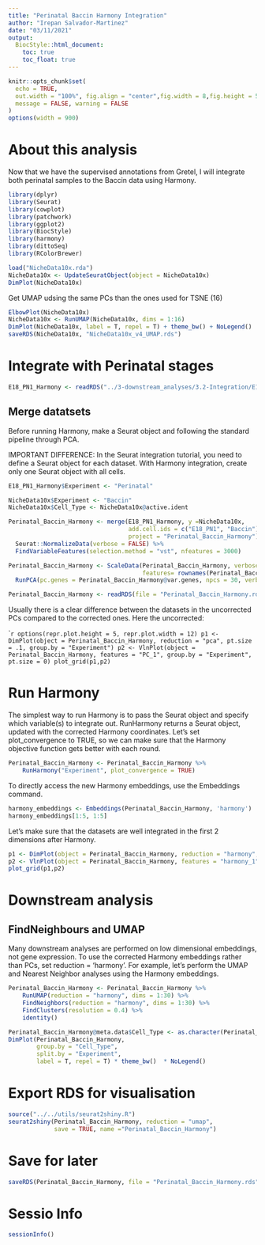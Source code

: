 ```yaml
---
title: "Perinatal Baccin Harmony Integration"
author: "Irepan Salvador-Martinez"
date: "03/11/2021"
output:
  BiocStyle::html_document:
    toc: true
    toc_float: true
---
```


```r
knitr::opts_chunk$set(
  echo = TRUE, 
  out.width = "100%", fig.align = "center",fig.width = 8,fig.height = 5,
  message = FALSE, warning = FALSE
)
options(width = 900)
```



# About this analysis

Now that we have the supervised annotations from Gretel, I will integrate both
perinatal samples to the Baccin data using Harmony.


```r
library(dplyr)
library(Seurat)
library(cowplot)
library(patchwork)
library(ggplot2)
library(BiocStyle)
library(harmony)
library(dittoSeq)
library(RColorBrewer)
```


```r
load("NicheData10x.rda")
NicheData10x <- UpdateSeuratObject(object = NicheData10x)
DimPlot(NicheData10x)
```


Get UMAP udsing the same PCs than the ones used for TSNE (16)

```r
ElbowPlot(NicheData10x)
NicheData10x <- RunUMAP(NicheData10x, dims = 1:16)
DimPlot(NicheData10x, label = T, repel = T) + theme_bw() + NoLegend()
saveRDS(NicheData10x, "NicheData10x_v4_UMAP.rds")
```


# Integrate with Perinatal stages

```r
E18_PN1_Harmony <- readRDS("../3-downstream_analyses/3.2-Integration/E18_PN1_Harmony.rds")
```

## Merge datatsets

Before running Harmony, make a Seurat object and following the standard pipeline through PCA.

IMPORTANT DIFFERENCE: In the Seurat integration tutorial, you need to define a Seurat object for each dataset. With Harmony integration, create only one Seurat object with all cells.


```r

E18_PN1_Harmony$Experiment <- "Perinatal"

NicheData10x$Experiment <- "Baccin"
NicheData10x$Cell_Type <- NicheData10x@active.ident

Perinatal_Baccin_Harmony <- merge(E18_PN1_Harmony, y =NicheData10x,
                                  add.cell.ids = c("E18_PN1", "Baccin"),
                                  project = "Perinatal_Baccin_Harmony") %>%
  Seurat::NormalizeData(verbose = FALSE) %>%
  FindVariableFeatures(selection.method = "vst", nfeatures = 3000)

Perinatal_Baccin_Harmony <- ScaleData(Perinatal_Baccin_Harmony, verbose = FALSE,
                                      features= rownames(Perinatal_Baccin_Harmony) ) %>%
  RunPCA(pc.genes = Perinatal_Baccin_Harmony@var.genes, npcs = 30, verbose = FALSE)
```



```r
Perinatal_Baccin_Harmony <- readRDS(file = "Perinatal_Baccin_Harmony.rds")
```


Usually there is a clear difference between the datasets in the uncorrected PCs compared to the corrected ones.
Here the uncorrected:

````r
options(repr.plot.height = 5, repr.plot.width = 12)
p1 <- DimPlot(object = Perinatal_Baccin_Harmony, reduction = "pca", pt.size = .1, group.by = "Experiment")
p2 <- VlnPlot(object = Perinatal_Baccin_Harmony, features = "PC_1", group.by = "Experiment", pt.size = 0)
plot_grid(p1,p2)
```

# Run Harmony


The simplest way to run Harmony is to pass the Seurat object and specify which variable(s) to integrate out. RunHarmony returns a Seurat object, updated with the corrected Harmony coordinates. Let's set plot_convergence to TRUE, so we can make sure that the Harmony objective function gets better with each round.
```r
Perinatal_Baccin_Harmony <- Perinatal_Baccin_Harmony %>% 
    RunHarmony("Experiment", plot_convergence = TRUE)

```

To directly access the new Harmony embeddings, use the Embeddings command.

```r
harmony_embeddings <- Embeddings(Perinatal_Baccin_Harmony, 'harmony')
harmony_embeddings[1:5, 1:5]
```


 Let's make sure that the datasets are well integrated in the first 2 dimensions after Harmony.
```r
p1 <- DimPlot(object = Perinatal_Baccin_Harmony, reduction = "harmony", pt.size = .1, group.by = "Experiment")
p2 <- VlnPlot(object = Perinatal_Baccin_Harmony, features = "harmony_1", group.by = "Experiment", pt.size = 0)
plot_grid(p1,p2)
```

# Downstream analysis

## FindNeighbours and UMAP

Many downstream analyses are performed on low dimensional embeddings, not gene expression. To use the corrected Harmony embeddings rather than PCs, set reduction = 'harmony'. For example, let's perform the UMAP and Nearest Neighbor analyses using the Harmony embeddings.
```r
Perinatal_Baccin_Harmony <- Perinatal_Baccin_Harmony %>% 
    RunUMAP(reduction = "harmony", dims = 1:30) %>% 
    FindNeighbors(reduction = "harmony", dims = 1:30) %>% 
    FindClusters(resolution = 0.4) %>% 
    identity()
```


```r
Perinatal_Baccin_Harmony@meta.data$Cell_Type <- as.character(Perinatal_Baccin_Harmony@meta.data$Cell_Type)
DimPlot(Perinatal_Baccin_Harmony,
        group.by = "Cell_Type",
        split.by = "Experiment",
        label = T, repel = T) * theme_bw()  * NoLegend()

```

# Export RDS for visualisation

```r
source("../../utils/seurat2shiny.R")
seurat2shiny(Perinatal_Baccin_Harmony, reduction = "umap",
             save = TRUE, name ="Perinatal_Baccin_Harmony")
```



# Save for later

```r
saveRDS(Perinatal_Baccin_Harmony, file = "Perinatal_Baccin_Harmony.rds")
```


# Sessio Info

```r
sessionInfo()
```

